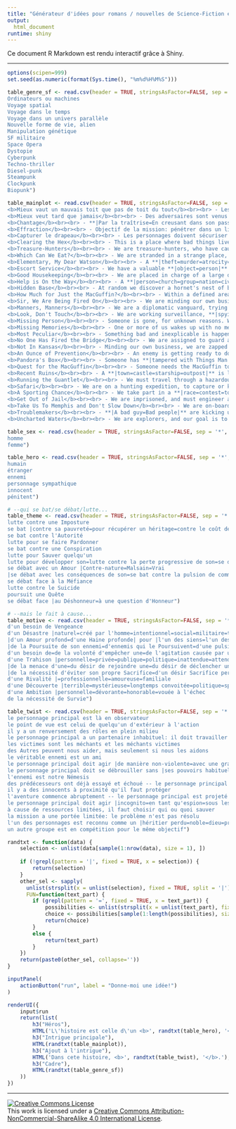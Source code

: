 ```yaml
---
title: "Générateur d'idées pour romans / nouvelles de Science-Fiction et Fantasy (Shiny app)"
output:
  html_document
runtime: shiny
---
```




Ce document R Markdown est rendu interactif grâce à Shiny. 

***

```r
options(scipen=999)
set.seed(as.numeric(format(Sys.time(), "%m%d%H%M%S")))

table_genre_sf <- read.csv(header = TRUE, stringsAsFactor=FALSE, sep = '*', text="ScienceFiction 
Ordinateurs ou machines
Voyage spatial
Voyage dans le temps
Voyage dans un univers parallèle
Nouvelle forme de vie, alien
Manipulation génétique
SF militaire
Space Opera
Dystopie
Cyberpunk
Techno-thriller
Diesel-punk
Steampunk
Clockpunk
Biopunk")

table_mainplot <- read.csv(header = TRUE, stringsAsFactor=FALSE, sep = '+', text = "Mainplot
<b>Mieux vaut un mauvais toit que pas de toit du tout</b><br><br> - Les personnages cherchent refuge face **|aux éléments=à une menace|** et trouvent un lieu où se protéger. Mais, ils tombent sur quelque chose de **|dangereux=caché=surnaturel|**, et doivent s'en occuper avant de pouvoir se reposer. **|L'abri contient la cause de la mence à laquelle ils cherchaient à échapper.=L'abri est en fait une Base Secrète.=Ils se battent pour leur survie.=Ils doivent gagner la confiance des locaux.|**
<b>Mieux veut tard que jamais</b><br><br> - Des adversaires sont venus et ont fait de mauvaises choses, partant avant que les personnages ne les aient découverts. Ils doivent les pourchasser avant qu'ils ne s'échappent complètement. **|Dans leur fuite, ils ont emprunté un chemin/un transport que les personnages connaissent mieux qu'eux.=Ils ont pris un chemin de traverse (littéral ou métaphorique) dans leur tentative de se fondre dans l'environnement (potentiellement hostile).|**
<b>Chantage</b><br><br> - **|Par la traîtrise=En creusant dans son passé|**, un ennemi a mis la main sur quelque chose qui met le personnage principal en très mauvaise posture. Ces menaces sont **|fondées=sans réel fondement|**. Le personnage principal est menacé **|physiquement=socialement=légalement=au sein du groupe auquel il appartient|**. Maintenant, il se trouve obligé de faire quelque chose qu'il ne veut pas faire.<br>Il doit arrêter ce chantage, intercepter la preuve, tout en répondant aux exigences de son ennemi.<br>**|L'histoire commence alors que le personnage bat son ennemi, lui donnant la possibilité de découvrir ce moyen de pression.=Pour réussir, il doit contacter d'autres personnes, et se mettre à leur service pour qu'ils acceptent de l'aider.=En fait, le personnage n'est pas lui-même l'objet du chantage. C'est un ami, ou une personne dont il a la charge.|**
<b>Effraction</b><br><br> - Objectif de la mission: pénétrer dans un lieu dangereux, et mettre la main sur **|un objet=une personne|** et s'en sortir sain et sauf. Pour cela, il faut surmonter les défenses actives et passives. **|Le but est de détruire quelque chose=Le but est de tuer quelqu'un=Le but est de saboter un processus dangereux=Le but change en cours de route=Le but est d'obtenir une information, qui doit être révélée le plus vite possible=Le travail doit être fait sans alerter personne=Les personnages ne réalisent pas tout de suite à quel point l'endroit est dangereux=Les personnages doivent échanger l'objectif contre quelque chose qu'ils transportent avec eux|**.
<b>Capturer le drapeau</b><br><br> - Les personnages doivent sécuriser une cible militaire pour leur camp. Des ennemis sont là, prêts à se battre: tout est dans la tactique. **|Ils doivent réunir ou entraîner une force d'intervention.=Ils travaillent sur la base de mauvaises informations, et le territoire n'est pas tel qu'il leur a été décrit.=Ils doivent coordonner leurs efforts avec un groupe allié.=Ils doivent coordonner leurs efforts avec un groupe rival.|** Le terrain inclus **|une population innocente=des marchandises fragiles=des marchandises précieuses=un chargement stratégique|** qu'il ne faut pas détruire.
<b>Clearing the Hex</b><br><br> - This is a place where bad things live. We must make it safe for nice people, systematically clearing it of danger. **|The bad things can't be beaten with direct conflict.=We must learn more about the bad things to solve the problem.=The Haunted House.=The Alien Infestation.=The Wild Forest.|**
<b>Treasure-Hunters</b><br><br> - We are treasure-hunters, who have caught wind of a treasure-laden ruin. We go to explore it, but must deal with its **|supernatural=monstrous=automated=mindless=tormented|** guards to win the treasure and get out alive. **|The treasure itself is something dangerous.=The treasure isn't in a ruin, but in a wilderness=The treasure isn't in a ruin, but hidden someplace apparently civilized=The treasure is someone else's private property.=We don't realize the treasure has a will of its own.|**
<b>Which Can We Eat?</b><br><br> - We are stranded in a strange place, and must survive by finding food and shelter. **|We must survive until help arrives=We must survive until something is repaired=We must survive until we can repair something.=Then we must find our way home.|**
<b>Elementary, My Dear Watson</b><br><br> - A **|theft=murder=atrocity=sabotage=espionage=act of malice|** has been committed. We must **|discover who did it by interviewing witnesses, and protect them from murder=find clues, and prevent them from being destroyed or tampered with|** and ultimately **|deliver the information to the authorities=take matters into our own hands|**. We are working to clear false suspicion from **|an innocent=ourselves=a client|**. |We must work **|alongside a professional investigator=alongside an hostile ally=alongside an unwanted side-kick=alone|**. |=**Midway through, we get too close and are taken off the case.**| This happens in **|a small family=a league or corporation=a small town=a commune=a city=a religious organization=a political organization=a government=a vast network of powerful people|**. |=**The climax is a courtroom scene.**
<b>Escort Service</b><br><br> - We have a valuable **|object=person|** that we must **|take to safety=return to its rightful place|**, against the interferences of chance and rivals who want to **|destory=capture|** it. **|That which we are given stewardship of does not cooperate.=The destination has been destroyed/taken over by the enemy, and we must therefore complete the job ourselves.=Safe arrival doesn't end the story; we must negotiate the safe transferance.=We must protect our charge covertly, without anyone knowing about it.|**
<b>Good Housekeeping</b><br><br> - We are placed in charge of a large operation like **|a trading company=a feudal barony=the CIA|** and must, despite lack of experience in such things, make it work and thrive. **|We are brought in because a calamity is impending, and the Old Guard want a chance to escape.=We are resented because the transferance of power looks outwardly bad.=We are resented because everyone loved the old boss.=We are resented because of jealousy.|**
<b>Help is On the Way</b><br><br> - A **|person=church=group=nation=civilization|** is in a hazardous situation they can't survive without rescue. The victims are **|people=robots=animals=aliens=mythical creatures=something hitherto unknown|**. We must help them. **|The victims are hostages, and we must deal with the captors=The victims are hostages, and we must break the siege.=There is a danger that any rescue attempts will strand the rescuers in the victim's bind.=The victim doesn't realize rescue is needed, but thinks everything is fine.|** The threat is **|villian-based=natural disaster=technological malfunction=plague|**. **|We <i>can't</i> leave; something must be addressed at this location.=We begin as rescuers, become trapped, and must escape and get reinforcements.|**
<b>Hidden Base</b><br><br> - At random we discover a hornet's nest of bad guys, preparing for Super-Bigtime Evil. We must find a way to **|get the word to the good guys=disable the base's Evil Capacity=destroy the base|**. |=**We must work with a local resource to have a chance.**|
<b>How Much for Just the MacGuffin?</b><br><br> - Within a defined area, something **|important=valuable|** exists. **|We=Our employers|** want it, but so do one or more other groups. The ones who get it will be those who can out-manuver the others, can deal best with the natives, and who learns the most about the MacGuffin. Each competing group has its own agenda and resources. The natives require the competing factions to **|compete=state their case as friends|** before they will help. The MacGuffin was en route somewhere else when its **|conveyance was destroyed=courier was killed|** due to a **|mistake=enemy act=accident=adverse environmental effect=miscalculation|**.
<b>Sir, We Are Being Fired On</b><br><br> - We are minding our own business when we are attacked or threatened. We don't know why. We must solve the mystery of the attacker's motives, and meanwhile fend off more attacks. **|We unwittingly have something the attackers want.=The attackers want revenge for actions from a prior adventure.=The attackers have mistaken us for others.|**
<b>Manners, Manners</b><br><br> - We are a diplomatic vanguard, trying to **|open=soothe damaged|** **|political=trade|** relations with with a strange culture. All we have to do is manage for a day or two without offending anybody: but the information we have is incomplete and dangerously misleading. |=**We were chosen by someone who is banking on our failure, and may be actively sabotaging us.**|
<b>Look, Don't Touch</b><br><br> - We are working surveillance, **|spying on a person=gathering information about a beast in the wild=scouting a new sector|**.  We discover information that leads us to want to intervene, but we can't directly. **|The target gets itself in trouble and we must decide whether to break the rule.=The target is about to cause trouble and we must decide whether to break the rule.=We by our presence cause trouble for the target and must decide how to handle it.|**
<b>Missing Person</b><br><br> - Someone is gone, for unknown reasons. We are called in by someone who needs them returned. **|The target has been captured.=The target has been captured specifically to lure us into danger.=The target is dangerous and escaped from a facility designed to protect the public.=The target is valuable and escaped from a place designed to keep him safe, cozy, and handy.=The target has a reason for leaving we will sympathize with.=The \"missing person\" is an entire expedition or pilgrimage of some time.|** **|The target has stumbled across another adventure as protagonist.=The target has stumbled across another adventure as victim.=The target is neither a runaway nor missing nor lost:  they're just someone we have been hired to track down (and kill).=We have been hired to track down this target under false pretenses.|**
<b>Missing Memories</b><br><br> - One or more of us wakes up with no memory of the recent past, and now are trapped in some kind of trouble we don't understand. We must find the reason for the memory lapse, and solve the problems as the mystery unravels. |=**The memories have been suppressed or erased voluntarily, so the recovery amounts to undoing one's own work.**|
<b>Most Peculiar</b><br><br> - Something bad and inexplicable is happening, and a lot of people are troubled by it: **|People=animals=strangers=monsters=financial crises=rabid babies=diseases|** **|run rampant=are destroying the natural order of society=are altering the sexual mores|**. We must track the phenomenon to its source, and stop it. **|We are unwittingly responsible for the whole thing.|** What seems to be a problem of a **|technological=personal=biological=medical=chemical=political=magical|** nature is actually a problem of another nature entirely.
<b>No One Has Fired the Bridge</b><br><br> - We are assigned to guard a single tactically vital spot  -- a **|bridge=mountain pass=hyperjump=space station=underwater base=refueling station|**, perhaps -- and we must plan our defensive strategy, set up watches, set traps, distribute resources, and so on; and then deal with the enemy. **|Our intelligence is faulty. Acting on the new information could result in danger, but so could not acting on it.=We learn that the enemy has a good and sympathetic reason for wanting to destroy our post.|**
<b>Not In Kansas</b><br><br> - Minding our own business, we are zapped into a strange place. We must discover where we are, why we are here and how to return. **|We were brought specifically to help someone in trouble.=We were brought by accident, as a by-product of something strange and secret.=Some of our enemies were brought along, and now we have a new battleground, and innocents whose loyalties to fight over.|**
<b>An Ounce of Prevention</b><br><br> - An enemy is getting ready to do something bad, and we have been tipped off somehow. We must investigate and then act to prevent it. **|The initial tip-off was a red herring meant to distract us from the real threat.=There are two simultaneous threats, and no apparent way to address them both.|**
<b>Pandora's Box</b><br><br> - Someone has **|tampered with Things Man Ought Not=opened a portal to Dimension X=cracked a wall in the state prison for the criminally insane=invited the Mafia for dinner=opened a passage to the Land of the Dead|**.  Before we can confront the source of the trouble, we must deal with the waves of trouble emanating from it. **|We can't simply take down the released badness, but must collect it and put it back to the source.=We are drawn into the source and must solve problems on that end before returning.=This turns out to be time travel.|** **|A book=A secret word=A secret code=A gizmo=A spell=The original opener|** is needed to fix the breach.
<b>Quest for the MacGuffin</b><br><br> - Someone needs the MacGuffin to **|fulfill a prophecy=heal the monarch=prevent a cure=cure a disease=save the world|**. We must find the **|ancient=mysterious=powerful=secret|** MacGuffin. We must learn more about how to track it down, and then take it from wherever it is. The MacGuffin is **|information=a substance=an idea=a specific item=a person|**. **|The MacGuffin is incomplete when found=Someone already owns it=Someone recently stole it=We must infiltrate a group=We must infiltrate a society=We must infiltrate a hidden city=We must infiltrate a cult|**. We must win the MacGuffin **|by guile=by stealth=honestly|**.
<b>Recent Ruins</b><br><br> - A **|town=castle=starship=outpost|** is lying in ruins. Very recently, it was thriving. We must enter the ruins, explore them, and find out what happened. The **|thing=enemies=weird radiation=monsters=unknown race=ghosts=disease|** that ruined this place is still a threat; we must save the day. |=**The inhabitants destroyed themselves.**|
<b>Running the Guantlet</b><br><br> - We must travel through a hazardous area without getting **|killed=eaten=robbed=humiliated=debased=diseased=educated|** by whatever is there.  The troubles we encouter are largely environmental -- the place itself is the \"villian.\" |=**The place isn't dangerous at all, and the apparent threats are actually attempts to communicate.**|
<b>Safari</b><br><br> - We are on a hunting expedition, to capture or kill an elusive and prized creature. We must deal with its environment, its ability to evade us, and perhaps its ability to fight us. **|The creature is immune to our devices and weapons.=There are other people actively protecting the creature.=The creature's lair allows the PC's to stumble onto another adventure.|**
<b>A Sporting Chance</b><br><br> - We take part in a **|race=contest=tournament=scavanger hunt=sport of some kind|**; we must win. The competition is **|honest=dishonest|**, and we must **|honestly=by any possible mean=at any cost|** overcome any attempt to win from other participants. We are competing **|for a deeper purpose than victory=to keep another contestant safe=to spy on another contestant=to gain access to the competition grounds=to prevent the villain from winning|**. We **|want=don't wish|** to win. The event is **|a deliberate test of our abilities=a rite for entry into an organization=a well known competition|**. |=**The event becomes more deadly than it's supposed to.**|
<b>Get Out of Jail</b><br><br> - We are imprisoned, and must engineer an escape, overcoming all barriers, guards, animals, automatic measures, and dealing with the geographic isolation. **|Something has happened in the outside world and security has become lax consequently.=We have been hired to test the prison; we aren't normal inmates.=Other prisoners blow the whistle for revenge.=We are there to spy on another prisoner, but then are mistaken for real inmates and kept incarcerated.=We must escape on a tight schedule to get to another adventure outside the walls.=Someone put us there and want something from us in exchange for freedom.|**
<b>Take Us To Memphis and Don't Slow Down</b><br><br> - We are on-board a populated conveyance -- a **|airline=cruise ship=ferry=blimp=sleeper starship|**, perhaps -- when it is hijacked. We must take action while the normals sit hostage. **|The hijackers are government agents pulling a complicated caper, forcing us to take sides.=The hijackers doon't realize there's a secondary danger that must be dealt with, and any attempt to convince them is considered a trick.=The normals are unhelpful or hostile because they think we are making things worse.|**
<b>Troublemakers</b><br><br> - **|A bad guy=Bad people|** are kicking up trouble of some kind. The 'bad guy' is a **|monster=dangerous animal=intelligent creature that everyone thinks is an animal=public figure=superior officer=politician=CEO|**. We have to deal with it. **|We must not harm the perpetrators(s), but capture them alive and well.=The bad guys have prepared something dangerous and hidden as insurance if they are captured.=A balance of power perpetuates the trouble, and we must choose sides to tip the balance and fix things.=The trouble is diplomatic or political, and we must make peace, not war.|**
<b>Uncharted Waters</b><br><br> - We are explorers, and our goal is to enter an unknown territory and scope it out. The job isn't routine: something is there, something fascinating, threatening our **|lives=virtue=sanity=credit rating|**. **|The place itself is threatening, so we must play National Geographic while trying to escape intact.=The place is valuable and wonderful, and something else there is keen on making sure we don't let anyone else know.|** Unfortunately our **|transportation konks out=communications konk out=transportation is destroyed=crew leaves us behind|**.")

table_sex <- read.csv(header = TRUE, stringsAsFactor=FALSE, sep = '*', text = "Sex
homme
femme")

table_hero <- read.csv(header = TRUE, stringsAsFactor=FALSE, sep = '*', text = "Hero
humain
étranger
ennemi
personnage sympathique
innocent
pénitent")

# --qui se bat/se débat/lutte...
table_theme <- read.csv(header = TRUE, stringsAsFactor=FALSE, sep = '*', text = "Theme
lutte contre une Imposture
se bat |contre sa pauvreté=pour récupérer un héritage=contre le coût de la vie=dans une féroce compétition pour une grosse somme d'argent=dans une féroce compétition pour une faible somme d'argent=pour garder une possession légalement acquise=pour garder des possessions illégalement acquises
se bat contre l'Autorité
lutte pour se faire Pardonner
se bat contre une Conspiration
lutte pour Sauver quelqu'un
lutte pour développer son=lutte contre la perte progressive de son=se débat après de vol de son=pour cacher sa véritable| Identité
se débat avec un Amour |Contre-nature=Malsain=Vrai
|se débat avec les conséquences de son=se bat contre la pulsion de commettre un=lutte contre le désir de commettre un=se débat face à la nécessité de commettre un=se bat pour quitter une vie de| Crime
se débat face à la Méfiance
lutte contre le Suicide
poursuit une Quête
se débat face |au Déshonneur=à une question d'Honneur")

# --mais le fait à cause...
table_motive <- read.csv(header = TRUE, stringsAsFactor=FALSE, sep = '*', text = "Motive
d'un besoin de Vengeance
d'un Désastre |naturel=créé par l'homme=intentionnel=social=militaire=technologique=personnel
|d'un Amour profond=d'une Haine profonde| pour |l'un des siens=l'un des adversaires=la cause=un des résidents du lieu=son supérieur=le chef des adversaires=un membre de sa famille=un membre d'une famille importante=une personne morte depuis longtemps
|de la Poursuite de son ennemi=d'ennemis qui le Poursuivent=d'une pulsion de Chasseur
d'un besoin de=de la volonté d'empêcher une=de l'agitation causée par une| Rebellion
d'une Trahison |personnelle=privée=publique=politique=inattendue=attendue=immorale=spirituelle
|de la menace d'une=du désir de rejoindre une=du désir de déclencher une=du besoin de fuir une=de la volonté de stopper une| Persécution
|de la nécessité d'éviter son propre Sacrifice=d'un désir Sacrifice personnel=de la volonté d'éviter le Sacrifice d'un ami=de la volonté d'éviter le Sacrifice d'un ennemi
d'une Rivalité |=professionnelle=amoureuse=familiale
d'une Découverte |terrible=mystérieuse=longtemps convoitée=politique=spirituelle=technologique=inattendue=paradoxale
d'une Ambition |personnelle=dévorante=honorable=vouée à l'échec
de la nécessité de Survie")

table_twist <- read.csv(header = TRUE, stringsAsFactor=FALSE, sep = '*', text = "UniversalTwist
le personnage principal est là en observateur
le point de vue est celui de quelqu'un d'extérieur à l'action
il y a un renversement des rôles en plein milieu
le personnage principal a un partenaire inhabituel: il doit travailler avec quelqu'un |qu'il n'aime pas=qui ne l'aime pas=qui veut le tuer
les victimes sont les méchants et les méchants victimes
des Autres peuvent nous aider, mais seulement si nous les aidons
le véritable ennemi est un ami
le personnage principal doit agir |de manière non-violente=avec une grande discrétion
le personnage principal doit se débrouiller sans |ses pouvoirs habituels=son équipement habituel=son autorité habituelle
l'ennemi est notre Némesis
des prédécesseurs ont déjà essayé et échoué -- le personnage principal |les trouve enfermés=les découvre agonisants=les trouve morts=découvre qu'ils se sont intégrés à l'environnement local=découvres qu'ils sont devenus fous=découvre des objets leur ayant apartenu
il y a des innocents à proximité qu'il faut protéger
l'aventure commence abruptement -- le personnage principal est projeté directement dans l'action
le personnage principal doit agir |incognito=en tant qu'espion=sous les couleurs de l'ennemi
à cause de ressources limitées, il faut choisir qui ou quoi sauver
la mission a une portée limitée: le problème n'est pas résolu
l'un des personnages est reconnu comme un |héritier perdu=noble=dieu=prophète
un autre groupe est en compétition pour le même objectif")

randtxt <- function(data) {
    selection <- unlist(data[sample(1:nrow(data), size = 1), ])
    
    if (!grepl(pattern = '|', fixed = TRUE, x = selection)) {
        return(selection)
    }
    other_sel <- sapply(
      unlist(strsplit(x = unlist(selection), fixed = TRUE, split = '|')), 
      FUN=function(text_part) {
        if (grepl(pattern = '=', fixed = TRUE, x = text_part)) {
            possibilities <- unlist(strsplit(x = unlist(text_part), fixed = TRUE, split = '='))
            choice <- possibilities[sample(1:length(possibilities), size = 1)]
            return(choice)
        } 
        else {
            return(text_part)
        }
    })
    return(paste0(other_sel, collapse=''))
}

inputPanel(
    actionButton("run", label = "Donne-moi une idée!")
)

renderUI({
    input$run
    return(list(
        h3("Héros"),
        HTML('L\'histoire est celle d\'un <b>', randtxt(table_hero), '</b> (<b>', randtxt(table_sex), '</b>) qui <b>', randtxt(table_theme), '</b> et le fait à cause <b>', randtxt(table_motive), '</b>.'),
        h3("Intrigue principale"),
        HTML(randtxt(table_mainplot)),
        h3("Ajout à l'intrigue"),
        HTML('Dans cete histoire, <b>', randtxt(table_twist), '</b>.'),
        h3("Cadre"),
        HTML(randtxt(table_genre_sf))
    ))
})
```


***


<a rel="license" href="http://creativecommons.org/licenses/by-nc-sa/4.0/"><img alt="Creative Commons License" style="border-width:0" src="http://i.creativecommons.org/l/by-nc-sa/4.0/88x31.png" /></a><br />This work is licensed under a <a rel="license" href="http://creativecommons.org/licenses/by-nc-sa/4.0/">Creative Commons Attribution-NonCommercial-ShareAlike 4.0 International License</a>.
